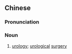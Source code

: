 ==Chinese==
{{zh-forms|type=22}}
{{wikipedia|lang=zh}}

===Pronunciation===
{{zh-pron
|m=mìniào wàikē
|c=bei3 niu6 ngoi6 fo1
|cat=n
}}

===Noun===
{{zh-noun}}

# {{lb|zh|medicine}} [[urology]]; [[urological]] [[surgery]]